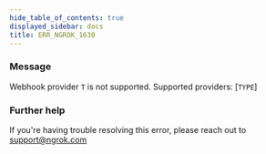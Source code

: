 ```yaml
---
hide_table_of_contents: true
displayed_sidebar: docs
title: ERR_NGROK_1630
---
```


### Message

Webhook provider `T` is not supported. Supported providers: [`TYPE`]

<ErrorDetails />

### Further help

If you're having trouble resolving this error, please reach out to [support@ngrok.com](mailto:support@ngrok.com?subject=Help%20with%20ERR_NGROK_1630)
